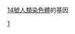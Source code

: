 {{Genes by human chromosome}}
{{Commons category|Genes on human chromosome 14}}
[[14號染色體|14號人類染色體]]的基因

[[分类:依染色體分類的基因|1]]